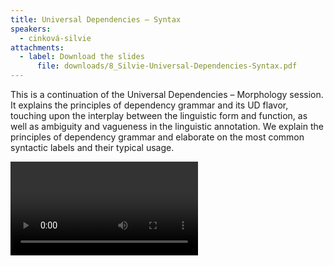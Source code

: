```yaml
---
title: Universal Dependencies – Syntax
speakers:
  - cinková-silvie
attachments:
  - label: Download the slides
	  file: downloads/8_Silvie-Universal-Dependencies-Syntax.pdf
---
```

This is a continuation of the Universal Dependencies – Morphology session. It explains the principles of dependency grammar and its UD flavor, touching upon the interplay between the linguistic form and function, as well as ambiguity and vagueness in the linguistic annotation. We explain the principles of dependency grammar and elaborate on the most common syntactic labels and their typical usage.

<Video provider="youtube" id="mmST6uGPuZU">
  Session 8 - Universal Dependencies – Syntax
</Video>
